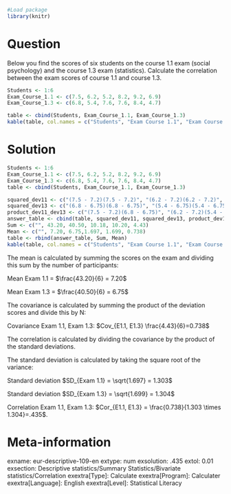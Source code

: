 ```r
#Load package
library(knitr)
```

Question
========
Below you find the scores of six students on the course 1.1 exam (social psychology) and the course 1.3 exam (statistics). Calculate the correlation between the exam scores of course 1.1 and course 1.3.

```r
Students <- 1:6
Exam_Course_1.1 <- c(7.5, 6.2, 5.2, 8.2, 9.2, 6.9)
Exam_Course_1.3 <- c(6.8, 5.4, 7.6, 7.6, 8.4, 4.7)

table <- cbind(Students, Exam_Course_1.1, Exam_Course_1.3)
kable(table, col.names = c("Students", "Exam Course 1.1", "Exam Course 1.3"))
```


Solution
========
```r
Students <- 1:6
Exam_Course_1.1 <- c(7.5, 6.2, 5.2, 8.2, 9.2, 6.9)
Exam_Course_1.3 <- c(6.8, 5.4, 7.6, 7.6, 8.4, 4.7)
table <- cbind(Students, Exam_Course_1.1, Exam_Course_1.3)

squared_dev11 <- c("(7.5 ‐ 7.2)(7.5 ‐ 7.2)", "(6.2 ‐ 7.2)(6.2 ‐ 7.2)", "(5.2 ‐ 7.2)(5.2 ‐ 7.2)", "(8.2 ‐ 7.2)(8.2 ‐ 7.2)", "(9.2 ‐ 7.2)(9.2 ‐ 7.2)", "(6.9 ‐ 7.2)(6.9 ‐ 7.2)")
squared_dev13 <- c("(6.8 ‐ 6.75)(6.8 ‐ 6.75)", "(5.4 ‐ 6.75)(5.4 ‐ 6.75)", "(7.6 ‐ 6.75)(7.6 ‐ 6.75)", "(7.6 ‐ 6.75)(7.6 ‐ 6.75)", "(8.4 ‐ 6.75)(8.4 ‐ 6.75)", "(4.7 ‐ 6.75)(4.7 ‐ 6.75)")
product_dev11_dev13 <- c("(7.5 ‐ 7.2)(6.8 ‐ 6.75)", "(6.2 ‐ 7.2)(5.4 ‐ 6.75)", "(5.2 ‐ 7.2)(7.6 ‐ 6.75)", "(8.2 ‐ 7.2)(7.6 ‐ 6.75)", "(9.2 ‐ 7.2)(8.4 ‐ 6.75)", "(6.9 ‐ 7.2)(4.7 ‐ 6.75)")
answer_table <- cbind(table, squared_dev11, squared_dev13, product_dev11_dev13)
Sum <- c("", 43.20, 40.50, 10.18, 10.20, 4.43)
Mean <- c("", 7.20, 6.75,1.697, 1.699, 0.738)
table <- rbind(answer_table, Sum, Mean)
kable(table, col.names = c("Students", "Exam Course 1.1", "Exam Course 1.3", "Squared Deviation 1.1", "Squared Deviation 1.3", "Product deviation 1.1 – deviation 1.3"))
```

The mean is calculated by summing the scores on the exam and dividing this sum by the number of participants:

Mean Exam 1.1 = $\frac{43.20}{6} = 7.20$

Mean Exam 1.3 = $\frac{40.50}{6} = 6.75$


The covariance is calculated by summing the product of the deviation scores and divide this by N:

Covariance Exam 1.1, Exam 1.3: $Cov_{E1.1, E1.3} \frac{4.43}{6}=0.738$

The correlation is calculated by dividing the covariance by the product of the standard deviations.

The standard deviation is calculated by taking the square root of the variance:

Standard deviation $SD_{Exam 1.1} = \sqrt{1.697} = 1.303$ 

Standard deviation $SD_{Exam 1.3} = \sqrt{1.699} = 1.304$

Correlation Exam 1.1, Exam 1.3: $Cor_{E1.1, E1.3} = \frac{0.738}{1.303 \times 1.304}=.435$.


Meta-information
================
exname: eur-descriptive-109-en
extype: num
exsolution: .435
extol: 0.01
exsection: Descriptive statistics/Summary Statistics/Bivariate statistics/Correlation
exextra[Type]: Calculate
exextra[Program]: Calculater
exextra[Language]: English
exextra[Level]: Statistical Literacy
